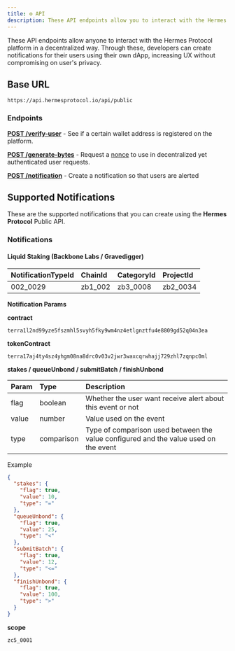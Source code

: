 ```yaml
---
title: ⚙️ API
description: These API endpoints allow you to interact with the Hermes Protocol platform. Through these, you can create notifications for users using your dApp, increasing your UX without compromising on user's privacy.
---
```


<!-- Imports -->

<!-- Documentation -->

These API endpoints allow anyone to interact with the Hermes Protocol platform in a decentralized way. Through these, developers can create notifications for their users using their own dApp, increasing UX without compromising on user's privacy.

## Base URL

```
https://api.hermesprotocol.io/api/public
```

### Endpoints

[**POST /verify-user**](verify-user) - See if a certain wallet address is registered on the platform.

[**POST /generate-bytes**](generate-bytes) - Request a [nonce](https://www.okta.com/identity-101/nonce/) to use in decentralized yet authenticated user requests. 

[**POST /notification**](notification) - Create a notification so that users are alerted 

## Supported Notifications

These are the supported notifications that you can create using the **Hermes Protocol** Public API.

### Notifications

#### Liquid Staking (Backbone Labs / Gravedigger)

| NotificationTypeId | ChainId | CategoryId | ProjectId |
| :----------------- | :------ | :--------- | :-------- |
| 002_0029           | zb1_002 | zb3_0008   | zb2_0034  |

**Notification Params**

**contract**

```
terra1l2nd99yze5fszmhl5svyh5fky9wm4nz4etlgnztfu4e8809gd52q04n3ea
```

**tokenContract**

```
terra17aj4ty4sz4yhgm08na8drc0v03v2jwr3waxcqrwhajj729zhl7zqnpc0ml
```

**stakes / queueUnbond / submitBatch / finishUnbond**

| Param | Type       | Description                                                                          |
| :---- | :--------- | :----------------------------------------------------------------------------------- |
| flag  | boolean    | Whether the user want receive alert about this event or not                          |
| value | number     | Value used on the event                                                              |
| type  | comparison | Type of comparison used between the value configured and the value used on the event |

Example

```json
{
  "stakes": {
    "flag": true,
    "value": 10,
    "type": "="
  },
  "queueUnbond": {
    "flag": true,
    "value": 25,
    "type": "<"
  },
  "submitBatch": {
    "flag": true,
    "value": 12,
    "type": "<="
  },
  "finishUnbond": {
    "flag": true,
    "value": 100,
    "type": ">"
  }
}
```

**scope**

```
zc5_0001
```
